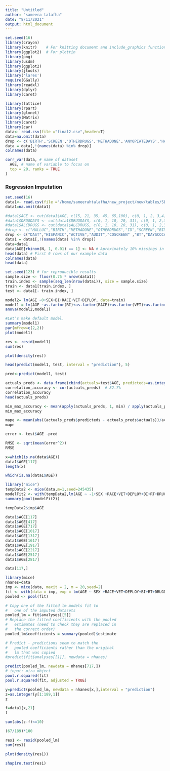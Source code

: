 ```yaml
---
title: "Untitled"
author: "sameera talafha"
date: "8/11/2021"
output: html_document
---
```


```r
set.seed(16)
library(crayon)
library(knitr)    # For knitting document and include_graphics function
library(ggplot2)  # For plottin
library(png) 
library(usdm)
library(ggplot2)
library(jtools)
library('lares')
require(GGally)
library(readxl)
library(dplyr)
library(caret)
```


```r
library(lattice)
library(rpart)
library(glmnet)
library(Matrix)
library(caret)
library(car)
data<- read.csv(file ="final2.csv",header=T)
data=na.omit(data)
drop <- c('BIRTH','SCREEN','OTHERDRUGS','METHADONE','ANYOPIATEDAYS','HALLUC' )
data = data[,!(names(data) %in% drop)]
colnames(data)
```



```r
corr_var(data, # name of dataset
  AGE, # name of variable to focus on
  top = 20, ranks = TRUE  
) 
```

### Regression Imputation

```r
set.seed(16)
data1<- read.csv(file ='/home/sameerahtalafha/new_project/new/tables/SEX-original.csv',header=T)
data1=na.omit(data1)

#data1$AGE <- cut(data1$AGE, c(15, 21, 35, 45, 65,100), c(0, 1, 2, 3,4), include.lowest=TRUE)
#data1$DRUGDAYS <- cut(data1$DRUGDAYS, c(0, 1, 10, 20, 31), c(0, 1, 2,3), include.lowest=TRUE)
#data1$ALCDRUGS <- cut(data1$ALCDRUGS, c(0, 1, 10, 20, 31), c(0, 1, 2,3), include.lowest=TRUE)
#drop <- c("HALLUC","BIRTH","METHADONE","OTHERDRUGS","ID","SCREEN","BINGEDAYS")
drop <- c("DAST","HISPANIC","ACTIVE","AUDIT","COSCREEN" ,"BT","DAYSCOCAINE" ,"MARYJDAYS"  , "METHDAYS"  ,  "INJECT","BINGEDAYS")
data1 = data1[,!(names(data) %in% drop)]
data=data1
data$AGE[rbinom(N, 1, 0.01) == 1] <- NA # Aproximately 10% missings in y
head(data) # First 6 rows of our example data
colnames(data)
head(data)
```

```r
set.seed(123) # for reproducible results
sample.size <- floor(0.75 * nrow(data1))
train.index <- sample(seq_len(nrow(data1)), size = sample.size)
train <- data1[train.index, ]
test <- data1[- train.index, ]
```

```r
model2= lm(AGE ~0+SEX+BI+RACE+VET+DEPLOY, data=train)
model1 = lm(AGE ~as.factor(BI)+as.factor(RACE)+as.factor(VET)+as.factor(DEPLOY), data=train)
anova(model2,model1)
```
```r
#Let’s make default model.
summary(model1)
par(mfrow=c(2,2))
plot(model1)
```

```r
res <- resid(model1)
sum(res)
```


```r
plot(density(res))
```
```r
head(predict(model1, test, interval = "prediction"), 5)
```


```r
pred<-predict(model1, test)

```

```r
actuals_preds <- data.frame(cbind(actuals=test$AGE, predicteds=as.integer(pred)))  # make actuals_predicteds dataframe.
correlation_accuracy <- cor(actuals_preds)  # 82.7%
correlation_accuracy
head(actuals_preds)
```

```r
min_max_accuracy <- mean(apply(actuals_preds, 1, min) / apply(actuals_preds, 1, max))  
min_max_accuracy
```



```r
mape <- mean(abs((actuals_preds$predicteds - actuals_preds$actuals))/actuals_preds$actuals) 
mape
```




```r
error <- test$AGE -pred
```



```r
RMSE <- sqrt(mean(error^2))
RMSE
```


```r
x=which(is.na(data$AGE))
data1$AGE[117]
length(x)
```

```r
which(is.na(data1$AGE))
```

```r
library("mice")
tempData2 <- mice(data,m=1,seed=245435)
modelFit2 <- with(tempData2,lm(AGE ~ -1+SEX +RACE+VET+DEPLOY+BI+RT+DRUGDAYS+ALCDRUGS+TOBMONTH))
summary(pool(modelFit2))
```

```r
tempData2$imp$AGE
```
```r
data1$AGE[117]
data1$AGE[417]
data1$AGE[717]
data1$AGE[1017]
data1$AGE[1317]
data1$AGE[1617]
data1$AGE[1917]
data1$AGE[2217]
data1$AGE[2517]
data1$AGE[2817]
```
```r
data[117,]
```


```r
library(mice)
nhanes=data
imp <- mice(data, maxit = 2, m = 20,seed=2)
fit <- with(data = imp, exp = lm(AGE ~ SEX +RACE+VET+DEPLOY+BI+RT+DRUGDAYS+ALCDRUGS+TOBMONTH))
pooled <- pool(fit)

# Copy one of the fitted lm models fit to
#   one of the imputed datasets
pooled_lm = fit$analyses[[5]]
# Replace the fitted coefficients with the pooled
#   estimates (need to check they are replaced in
#   the correct order)
pooled_lm$coefficients = summary(pooled)$estimate

# Predict - predictions seem to match the
#   pooled coefficients rather than the original
#   lm that was copied
#predict(fit$analyses[[1]], newdata = nhanes)

predict(pooled_lm, newdata = nhanes[717,])
# input: mira object
pool.r.squared(fit)
pool.r.squared(fit, adjusted = TRUE)
```

```r
y=predict(pooled_lm, newdata = nhanes[x,],interval = "prediction")
z=as.integer(y[1:189,1])
z
```

```r
f=data1[x,21]
f
```

```r
sum(abs(z-f)<=10)
```
```r
(67/189)*100
```


```r
res1 <- resid(pooled_lm)
sum(res1)
```

```r
plot(density(res1))
```

```r
shapiro.test(res1)
```

